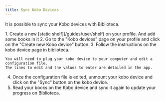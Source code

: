 ```yaml
---
title: Sync Kobo Devices
---
```



It is possible to sync your Kobo devices with Biblioteca.

<Steps>
1. Create a new [static shelf](/guides/user/shelf) on your profile. And add some books in it
2. Go to the "Kobo devices" page on your profile and click on the "Create new Kobo device" button.
3. Follow the instructions on the kobo device page in biblioteca.

    You will need to plug your kobo device to your computer and edit a configuration file.
    The lines to edit and the values to enter are detailed in the app.

4. Once the configuration file is edited, unmount your kobo device and click on the "Sync" button on the kobo device.
5. Read your books on the Kobo device and sync it again to update your progress on Biblioteca.
</Steps>



